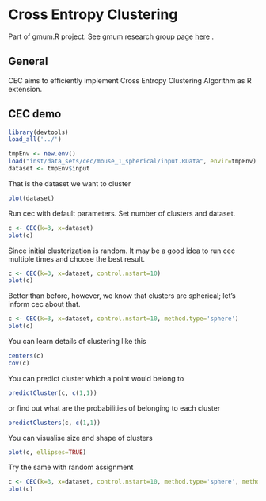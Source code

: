 Cross Entropy Clustering
========================================================

Part of gmum.R project. See gmum research group page [here](http://gmum.ii.uj.edu.pl) .

General
------

CEC aims to efficiently implement Cross Entropy Clustering Algorithm as R extension.

CEC demo
------

```r
library(devtools)
load_all('../')

tmpEnv <- new.env()
load("inst/data_sets/cec/mouse_1_spherical/input.RData", envir=tmpEnv)
dataset <- tmpEnv$input
```
That is the dataset we want to cluster
```r
plot(dataset)
```

Run cec with default parameters. Set number of clusters and dataset.

```r
c <- CEC(k=3, x=dataset)
plot(c)
```

Since initial clusterization is random. It may be a good idea to run cec multiple times and choose the best result.

```r
c <- CEC(k=3, x=dataset, control.nstart=10)
plot(c)
```

Better than before, however, we know that clusters are spherical; let's inform cec about that.

```r
c <- CEC(k=3, x=dataset, control.nstart=10, method.type='sphere')
plot(c)
```

You can learn details of clustering like this

```r
centers(c)
cov(c)
```

You can predict cluster which a point would belong to

```r
predictCluster(c, c(1,1))
```

or find out what are the probabilities of belonging to each cluster

```r
predictClusters(c, c(1,1))
```

You can visualise size and shape of clusters

```r
plot(c, ellipses=TRUE)
```

Try the same with random assignment

```r
c <- CEC(k=3, x=dataset, control.nstart=10, method.type='sphere', method.init='random')
plot(c)
```
